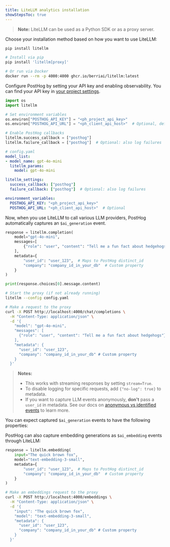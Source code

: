 ```yaml
---
title: LiteLLM analytics installation
showStepsToc: true
---
```



> **Note:** LiteLLM can be used as a Python SDK or as a proxy server.

<Steps>

<Step title="Install LiteLLM" badge="required">

Choose your installation method based on how you want to use LiteLLM:

<MultiLanguage>

```bash file=SDK
pip install litellm
```

```bash file=Proxy
# Install via pip
pip install 'litellm[proxy]'

# Or run via Docker
docker run --rm -p 4000:4000 ghcr.io/berriai/litellm:latest
```

</MultiLanguage>

</Step>

<Step title="Configure PostHog observability" badge="required">

Configure PostHog by setting your API key and enabling observability. You can find your API key in [your project settings](https://app.posthog.com/settings/project).

<MultiLanguage>

```python file=SDK
import os
import litellm

# Set environment variables
os.environ["POSTHOG_API_KEY"] = "<ph_project_api_key>"
os.environ["POSTHOG_API_URL"] = "<ph_client_api_host>"  # Optional, defaults to https://app.posthog.com

# Enable PostHog callbacks
litellm.success_callback = ["posthog"]
litellm.failure_callback = ["posthog"]  # Optional: also log failures
```

```yaml file=Proxy
# config.yaml
model_list:
- model_name: gpt-4o-mini
  litellm_params:
    model: gpt-4o-mini

litellm_settings:
  success_callback: ["posthog"]
  failure_callback: ["posthog"]  # Optional: also log failures

environment_variables:
  POSTHOG_API_KEY: "<ph_project_api_key>"
  POSTHOG_API_URL: "<ph_client_api_host>"  # Optional
```

</MultiLanguage>

</Step>

<Step title="Call LLMs through LiteLLM" badge="required">

Now, when you use LiteLLM to call various LLM providers, PostHog automatically captures an `$ai_generation` event.

<MultiLanguage>

```python file=SDK
response = litellm.completion(
    model="gpt-4o-mini",
    messages=[
        {"role": "user", "content": "Tell me a fun fact about hedgehogs"}
    ],
    metadata={
        "user_id": "user_123",  # Maps to PostHog distinct_id
        "company": "company_id_in_your_db"  # Custom property
    }
)

print(response.choices[0].message.content)
```

```bash file=Proxy
# Start the proxy (if not already running)
litellm --config config.yaml

# Make a request to the proxy
curl -X POST http://localhost:4000/chat/completions \
  -H "Content-Type: application/json" \
  -d '{
    "model": "gpt-4o-mini",
    "messages": [
      {"role": "user", "content": "Tell me a fun fact about hedgehogs"}
    ],
    "metadata": {
      "user_id": "user_123",
      "company": "company_id_in_your_db" # Custom property
    }
  }'
```

</MultiLanguage>

> **Notes:** 
> - This works with streaming responses by setting `stream=True`.
> - To disable logging for specific requests, add `{"no-log": true}` to metadata.
> - If you want to capture LLM events anonymously, **don't** pass a `user_id` in metadata. See our docs on [anonymous vs identified events](/docs/data/anonymous-vs-identified-events) to learn more.

You can expect captured `$ai_generation` events to have the following properties:

<NotableGenerationProperties />

</Step>

<VerifyLLMEventsStep />

<Step title="Capture embeddings" badge="optional">

PostHog can also capture embedding generations as `$ai_embedding` events through LiteLLM:

<MultiLanguage>

```python file=SDK
response = litellm.embedding(
    input="The quick brown fox",
    model="text-embedding-3-small",
    metadata={
        "user_id": "user_123",  # Maps to PostHog distinct_id
        "company": "company_id_in_your_db"  # Custom property
    }
)
```

```bash file=Proxy
# Make an embeddings request to the proxy
curl -X POST http://localhost:4000/embeddings \
  -H "Content-Type: application/json" \
  -d '{
    "input": "The quick brown fox",
    "model": "text-embedding-3-small",
    "metadata": {
      "user_id": "user_123",
      "company": "company_id_in_your_db" # Custom property
    }
  }'
```

</MultiLanguage>

</Step>

</Steps>